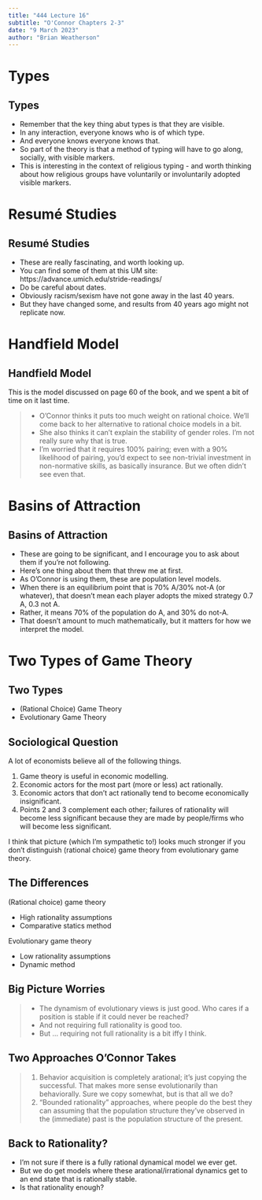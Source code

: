 ```yaml
---
title: "444 Lecture 16"
subtitle: "O'Connor Chapters 2-3"
date: "9 March 2023"
author: "Brian Weatherson"
---
```


# Types

## Types

- Remember that the key thing abut types is that they are visible.
- In any interaction, everyone knows who is of which type.
- And everyone knows everyone knows that.
- So part of the theory is that a method of typing will have to go along, socially, with visible markers.
- This is interesting in the context of religious typing - and worth thinking about how religious groups have voluntarily or involuntarily adopted visible markers.

# Resumé Studies

## Resumé Studies

- These are really fascinating, and worth looking up.
- You can find some of them at this UM site: https://advance.umich.edu/stride-readings/
- Do be careful about dates.
- Obviously racism/sexism have not gone away in the last 40 years.
- But they have changed some, and results from 40 years ago might not replicate now.

# Handfield Model

## Handfield Model

This is the model discussed on page 60 of the book, and we spent a bit of time on it last time.

> - O'Connor thinks it puts too much weight on rational choice. We'll come back to her alternative to rational choice models in a bit.
> - She also thinks it can't explain the stability of gender roles. I'm not really sure why that is true.
> - I'm worried that it requires 100% pairing; even with a 90% likelihood of pairing, you'd expect to see non-trivial investment in non-normative skills, as basically insurance. But we often didn't see even that.

# Basins of Attraction

## Basins of Attraction

- These are going to be significant, and I encourage you to ask about them if you're not following.
- Here's one thing about them that threw me at first.
- As O'Connor is using them, these are population level models.
- When there is an equilibrium point that is 70% A/30% not-A (or whatever), that doesn't mean each player adopts the mixed strategy 0.7 A, 0.3 not A.
- Rather, it means 70% of the population do A, and 30% do not-A.
- That doesn't amount to much mathematically, but it matters for how we interpret the model.

# Two Types of Game Theory

## Two Types

- (Rational Choice) Game Theory
- Evolutionary Game Theory

## Sociological Question

A lot of economists believe all of the following things.

1. Game theory is useful in economic modelling.
2. Economic actors for the most part (more or less) act rationally.
3. Economic actors that don't act rationally tend to become economically insignificant.
4. Points 2 and 3 complement each other; failures of rationality will become less significant because they are made by people/firms who will become less significant.

I think that picture (which I'm sympathetic to!) looks much stronger if you don't distinguish (rational choice) game theory from evolutionary game theory.

## The Differences

(Rational choice) game theory

- High rationality assumptions
- Comparative statics method

Evolutionary game theory

- Low rationality assumptions
- Dynamic method

## Big Picture Worries

> - The dynamism of evolutionary views is just good. Who cares if a position is stable if it could never be reached?
> - And not requiring full rationality is good too.
> - But ... requiring not full rationality is a bit iffy I think.

## Two Approaches O'Connor Takes

> 1. Behavior acquisition is completely arational; it's just copying the successful. That makes more sense evolutionarily than behaviorally. Sure we copy somewhat, but is that all we do?
> 2. "Bounded rationality" approaches, where people do the best they can assuming that the population structure they've observed in the (immediate) past is the population structure of the present.

## Back to Rationality?

- I'm not sure if there is a fully rational dynamical model we ever get.
- But we do get models where these arational/irrational dynamics get to an end state that is rationally stable.
- Is that rationality enough?